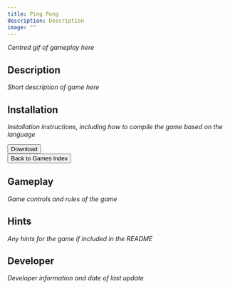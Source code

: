 ```yaml
---
title: Ping Pong
description: Description
image: ""
---
```


*Centred gif of gameplay here*

## Description

*Short description of game here*

## Installation

*Installation instructions, including how to compile the game based on the language*

<div class="centered-button-container">
  <button
    class="custom-button"
    onclick="window.open('https://download-directory.github.io?url=https://github.com/thoth-tech/arcade-games/tree/main/games/Pingpong', '_blank')">
    Download
  </button>
</div>

<div class="centered-button-container">
  <button
    class="custom-button"
    onclick="location.href='/games'">
    Back to Games Index
  </button>
</div>

## Gameplay

*Game controls and rules of the game*

## Hints

*Any hints for the game if included in the README*

## Developer 

*Developer information and date of last update*